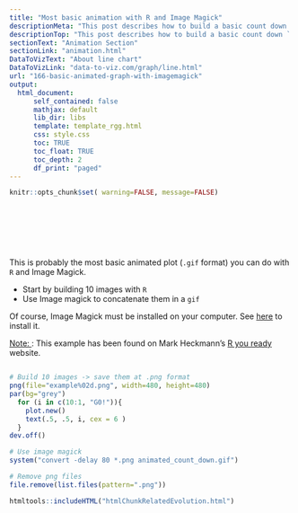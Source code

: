 ```yaml
---
title: "Most basic animation with R and Image Magick"
descriptionMeta: "This post describes how to build a basic count down .gif animation. It uses R to make 10 images, and Image Magick to concatenated them in a gif."
descriptionTop: "This post describes how to build a basic count down `.gif` animation. It uses `R` to make 10 images, and Image Magick to concatenated them in a `.gif`."
sectionText: "Animation Section"
sectionLink: "animation.html"
DataToVizText: "About line chart"
DataToVizLink: "data-to-viz.com/graph/line.html"
url: "166-basic-animated-graph-with-imagemagick"
output:
  html_document:
      self_contained: false    
      mathjax: default
      lib_dir: libs
      template: template_rgg.html
      css: style.css
      toc: TRUE
      toc_float: TRUE
      toc_depth: 2
      df_print: "paged"
---
```



```r
knitr::opts_chunk$set( warning=FALSE, message=FALSE)
```

<div class="container" style="padding-top: 80px">



<div class = "row">

<div class = "col-md-6  col-sm-12 align-self-center">

This is probably the most basic animated plot (`.gif` format) you can do with `R` and Image Magick. 

- Start by building 10 images with `R`
- Use Image magick to concatenate them in a `gif`

Of course, Image Magick must be installed on your computer. See [here](http://www.imagemagick.org/script/index.php) to install it.

<u>Note: </u>: This example has been found on Mark Heckmann’s [R you ready](https://ryouready.wordpress.com/2010/11/21/animate-gif-images-in-r-imagemagick/) website.

</div>


<div class = "col-md-6  col-sm-12">

<img class="img-fluid imgOfPortfolio" src="img/graph/166-basic-animated-graph-with-imagemagick.gif" alt="">

</div>
</div>


```r
# Build 10 images -> save them at .png format
png(file="example%02d.png", width=480, height=480)
par(bg="grey")
  for (i in c(10:1, "G0!")){
    plot.new()
    text(.5, .5, i, cex = 6 )
  }
dev.off()

# Use image magick
system("convert -delay 80 *.png animated_count_down.gif")

# Remove png files
file.remove(list.files(pattern=".png"))
```




<!-- Close container -->
</div>




```r
htmltools::includeHTML("htmlChunkRelatedEvolution.html")
```
